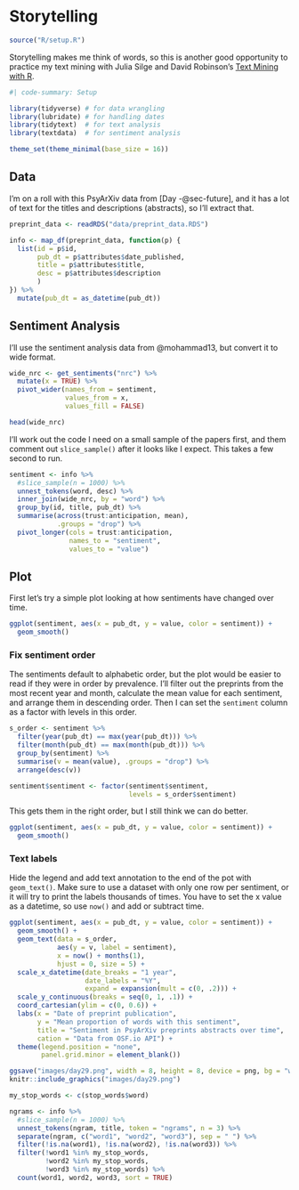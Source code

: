 # Storytelling

```r
source("R/setup.R")
```

Storytelling makes me think of words, so this is another good opportunity to practice my text mining with Julia Silge and David Robinson's [Text Mining with R](https://www.tidytextmining.com).

```r
#| code-summary: Setup

library(tidyverse) # for data wrangling
library(lubridate) # for handling dates
library(tidytext)  # for text analysis
library(textdata)  # for sentiment analysis

theme_set(theme_minimal(base_size = 16))
```

## Data

I'm on a roll with this PsyArXiv data from [Day -@sec-future], and it has a lot of text for the titles and descriptions (abstracts), so I'll extract that.

```r
preprint_data <- readRDS("data/preprint_data.RDS")

info <- map_df(preprint_data, function(p) {
  list(id = p$id,
       pub_dt = p$attributes$date_published,
       title = p$attributes$title,
       desc = p$attributes$description
       )
}) %>%
  mutate(pub_dt = as_datetime(pub_dt))
```

## Sentiment Analysis

I'll use the sentiment analysis data from @mohammad13, but convert it to wide format.

```r
wide_nrc <- get_sentiments("nrc") %>%
  mutate(x = TRUE) %>%
  pivot_wider(names_from = sentiment, 
              values_from = x,
              values_fill = FALSE)

head(wide_nrc)
```

I'll work out the code I need on a small sample of the papers first, and them comment out `slice_sample()` after it looks like I expect. This takes a few second to run.

```r
sentiment <- info %>%
  #slice_sample(n = 1000) %>%
  unnest_tokens(word, desc) %>%
  inner_join(wide_nrc, by = "word") %>%
  group_by(id, title, pub_dt) %>%
  summarise(across(trust:anticipation, mean),
            .groups = "drop") %>%
  pivot_longer(cols = trust:anticipation,
               names_to = "sentiment",
               values_to = "value")
```

## Plot

First let's try a simple plot looking at how sentiments have changed over time.

```r
ggplot(sentiment, aes(x = pub_dt, y = value, color = sentiment)) +
  geom_smooth()
```


### Fix sentiment order

The sentiments default to alphabetic order, but the plot would be easier to read if they were in order by prevalence. I'll filter out the preprints from the most recent year and month, calculate the mean value for each sentiment, and arrange them in descending order. Then I can set the `sentiment` column as a factor with levels in this order.

```r
s_order <- sentiment %>%
  filter(year(pub_dt) == max(year(pub_dt))) %>% 
  filter(month(pub_dt) == max(month(pub_dt))) %>%
  group_by(sentiment) %>%
  summarise(v = mean(value), .groups = "drop") %>%
  arrange(desc(v))

sentiment$sentiment <- factor(sentiment$sentiment, 
                              levels = s_order$sentiment)
```

This gets them in the right order, but I still think we can do better. 

```r
ggplot(sentiment, aes(x = pub_dt, y = value, color = sentiment)) +
  geom_smooth()
```

### Text labels

Hide the legend and add text annotation to the end of the pot with `geom_text()`. Make sure to use a dataset with only one row per sentiment, or it will try to print the labels thousands of times. You have to set the x value as a datetime, so use `now()` and add or subtract time. 

```r
ggplot(sentiment, aes(x = pub_dt, y = value, color = sentiment)) +
  geom_smooth() +
  geom_text(data = s_order, 
            aes(y = v, label = sentiment), 
            x = now() + months(1), 
            hjust = 0, size = 5) +
  scale_x_datetime(date_breaks = "1 year",
                   date_labels = "%Y",
                   expand = expansion(mult = c(0, .2))) +
  scale_y_continuous(breaks = seq(0, 1, .1)) +
  coord_cartesian(ylim = c(0, 0.6)) +
  labs(x = "Date of preprint publication",
       y = "Mean proportion of words with this sentiment",
       title = "Sentiment in PsyArXiv preprints abstracts over time",
       cation = "Data from OSF.io API") +
  theme(legend.position = "none",
        panel.grid.minor = element_blank())
```

```r
ggsave("images/day29.png", width = 8, height = 8, device = png, bg = "white")
knitr::include_graphics("images/day29.png")
```







```r
my_stop_words <- c(stop_words$word)

ngrams <- info %>%
  #slice_sample(n = 1000) %>%
  unnest_tokens(ngram, title, token = "ngrams", n = 3) %>% 
  separate(ngram, c("word1", "word2", "word3"), sep = " ") %>%
  filter(!is.na(word1), !is.na(word2), !is.na(word3)) %>%
  filter(!word1 %in% my_stop_words,
         !word2 %in% my_stop_words,
         !word3 %in% my_stop_words) %>%
  count(word1, word2, word3, sort = TRUE)
```

